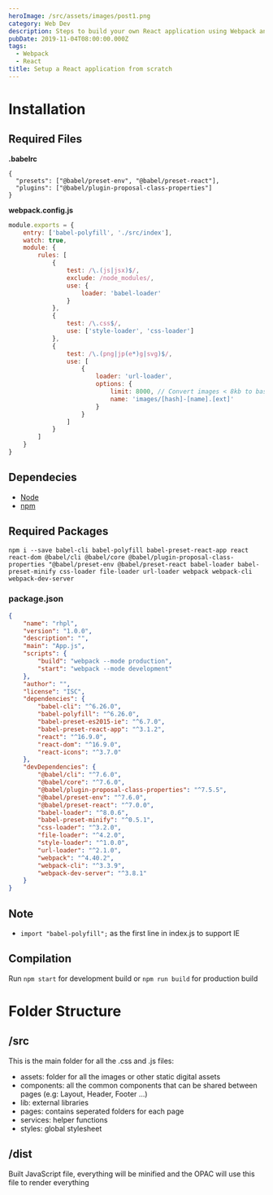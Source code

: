 ```yaml
---
heroImage: /src/assets/images/post1.png
category: Web Dev
description: Steps to build your own React application using Webpack and Babel
pubDate: 2019-11-04T08:00:00.000Z
tags:
  - Webpack
  - React
title: Setup a React application from scratch
---
```


# Installation

## Required Files

**.babelrc**

```
{
  "presets": ["@babel/preset-env", "@babel/preset-react"],
  "plugins": ["@babel/plugin-proposal-class-properties"]
}
```

**webpack.config.js**

```js
module.exports = {
	entry: ['babel-polyfill', './src/index'],
	watch: true,
	module: {
		rules: [
			{
				test: /\.(js|jsx)$/,
				exclude: /node_modules/,
				use: {
					loader: 'babel-loader'
				}
			},
			{
				test: /\.css$/,
				use: ['style-loader', 'css-loader']
			},
			{
				test: /\.(png|jp(e*)g|svg)$/,
				use: [
					{
						loader: 'url-loader',
						options: {
							limit: 8000, // Convert images < 8kb to base64 strings
							name: 'images/[hash]-[name].[ext]'
						}
					}
				]
			}
		]
	}
}
```

## Dependecies

- <a href='https://nodejs.org/en/'>Node</a>
- <a href='https://www.npmjs.com/'>npm</a>

## Required Packages

`npm i --save babel-cli babel-polyfill babel-preset-react-app react react-dom @babel/cli @babel/core @babel/plugin-proposal-class-properties "@babel/preset-env @babel/preset-react babel-loader babel-preset-minify css-loader file-loader url-loader webpack webpack-cli webpack-dev-server`

### package.json

```json
{
	"name": "rhpl",
	"version": "1.0.0",
	"description": "",
	"main": "App.js",
	"scripts": {
		"build": "webpack --mode production",
		"start": "webpack --mode development"
	},
	"author": "",
	"license": "ISC",
	"dependencies": {
		"babel-cli": "^6.26.0",
		"babel-polyfill": "^6.26.0",
		"babel-preset-es2015-ie": "^6.7.0",
		"babel-preset-react-app": "^3.1.2",
		"react": "^16.9.0",
		"react-dom": "^16.9.0",
		"react-icons": "^3.7.0"
	},
	"devDependencies": {
		"@babel/cli": "^7.6.0",
		"@babel/core": "^7.6.0",
		"@babel/plugin-proposal-class-properties": "^7.5.5",
		"@babel/preset-env": "^7.6.0",
		"@babel/preset-react": "^7.0.0",
		"babel-loader": "^8.0.6",
		"babel-preset-minify": "^0.5.1",
		"css-loader": "^3.2.0",
		"file-loader": "^4.2.0",
		"style-loader": "^1.0.0",
		"url-loader": "^2.1.0",
		"webpack": "^4.40.2",
		"webpack-cli": "^3.3.9",
		"webpack-dev-server": "^3.8.1"
	}
}
```

## Note

- `import "babel-polyfill";` as the first line in index.js to support IE

## Compilation

Run `npm start` for development build or `npm run build` for production build

# Folder Structure

## /src

This is the main folder for all the .css and .js files:

- assets: folder for all the images or other static digital assets
- components: all the common components that can be shared between pages (e.g: Layout, Header, Footer ...)
- lib: external libraries
- pages: contains seperated folders for each page
- services: helper functions
- styles: global stylesheet

## /dist

Built JavaScript file, everything will be minified and the OPAC will use this file to render everything
